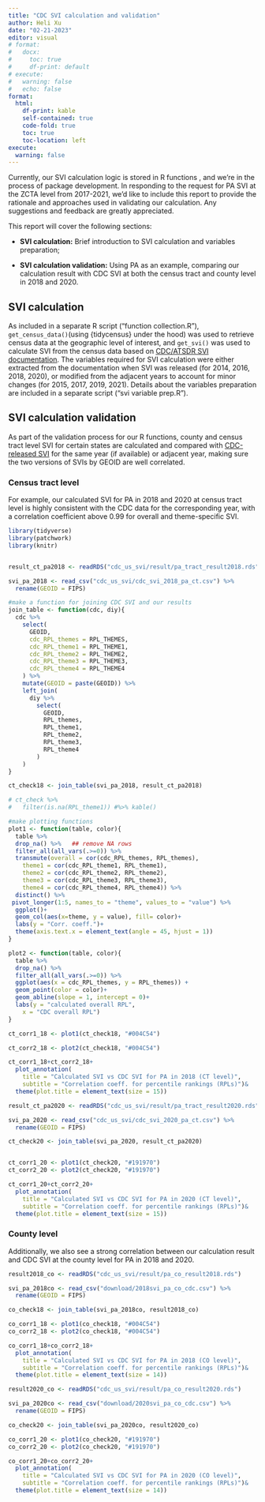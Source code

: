 ```yaml
---
title: "CDC SVI calculation and validation"
author: Heli Xu
date: "02-21-2023"
editor: visual
# format: 
#   docx:
#     toc: true
#     df-print: default
# execute: 
#   warning: false
#   echo: false
format:
  html:
    df-print: kable
    self-contained: true
    code-fold: true
    toc: true
    toc-location: left
execute:
  warning: false
---
```


Currently, our SVI calculation logic is stored in R functions , and we're in the process of package development. In responding to the request for PA SVI at the ZCTA level from 2017-2021, we'd like to include this report to provide the rationale and approaches used in validating our calculation. Any suggestions and feedback are greatly appreciated.

This report will cover the following sections:

-   **SVI calculation:** Brief introduction to SVI calculation and variables preparation;

-   **SVI calculation validation:** Using PA as an example, comparing our calculation result with CDC SVI at both the census tract and county level in 2018 and 2020.

## SVI calculation

As included in a separate R script ("function collection.R"), `get_census_data()`(using {tidycensus} under the hood) was used to retrieve census data at the geographic level of interest, and `get_svi()` was used to calculate SVI from the census data based on [CDC/ATSDR SVI documentation](https://www.atsdr.cdc.gov/placeandhealth/svi/data_documentation_download.html). The variables required for SVI calculation were either extracted from the documentation when SVI was released (for 2014, 2016, 2018, 2020), or modified from the adjacent years to account for minor changes (for 2015, 2017, 2019, 2021). Details about the variables preparation are included in a separate script ("svi variable prep.R").

## SVI calculation validation

As part of the validation process for our R functions, county and census tract level SVI for certain states are calculated and compared with [CDC-released SVI](https://www.atsdr.cdc.gov/placeandhealth/svi/data_documentation_download.html) for the same year (if available) or adjacent year, making sure the two versions of SVIs by GEOID are well correlated.

### Census tract level

For example, our calculated SVI for PA in 2018 and 2020 at census tract level is highly consistent with the CDC data for the corresponding year, with a correlation coefficient above 0.99 for overall and theme-specific SVI.

```r
library(tidyverse)
library(patchwork)
library(knitr)


result_ct_pa2018 <- readRDS("cdc_us_svi/result/pa_tract_result2018.rds")

svi_pa_2018 <- read_csv("cdc_us_svi/cdc_svi_2018_pa_ct.csv") %>% 
  rename(GEOID = FIPS)

#make a function for joining CDC SVI and our results
join_table <- function(cdc, diy){
  cdc %>% 
    select(
      GEOID,
      cdc_RPL_themes = RPL_THEMES,
      cdc_RPL_theme1 = RPL_THEME1,
      cdc_RPL_theme2 = RPL_THEME2,
      cdc_RPL_theme3 = RPL_THEME3,
      cdc_RPL_theme4 = RPL_THEME4
    ) %>%
    mutate(GEOID = paste(GEOID)) %>%
    left_join(
      diy %>%
        select(
          GEOID,
          RPL_themes,
          RPL_theme1,
          RPL_theme2,
          RPL_theme3,
          RPL_theme4
        )
    ) 
}

ct_check18 <- join_table(svi_pa_2018, result_ct_pa2018)

# ct_check %>% 
#   filter(is.na(RPL_theme1)) #%>% kable()

#make plotting functions
plot1 <- function(table, color){
  table %>% 
  drop_na() %>%   ## remove NA rows
  filter_all(all_vars(.>=0)) %>%
  transmute(overall = cor(cdc_RPL_themes, RPL_themes),
    theme1 = cor(cdc_RPL_theme1, RPL_theme1),
    theme2 = cor(cdc_RPL_theme2, RPL_theme2),
    theme3 = cor(cdc_RPL_theme3, RPL_theme3),
    theme4 = cor(cdc_RPL_theme4, RPL_theme4)) %>% 
  distinct() %>% 
 pivot_longer(1:5, names_to = "theme", values_to = "value") %>% 
  ggplot()+
  geom_col(aes(x=theme, y = value), fill= color)+
  labs(y = "Corr. coeff.")+
  theme(axis.text.x = element_text(angle = 45, hjust = 1))  
}

plot2 <- function(table, color){
  table %>% 
  drop_na() %>% 
  filter_all(all_vars(.>=0)) %>% 
  ggplot(aes(x = cdc_RPL_themes, y = RPL_themes)) +
  geom_point(color = color)+
  geom_abline(slope = 1, intercept = 0)+
  labs(y = "calculated overall RPL",
    x = "CDC overall RPL")
}

ct_corr1_18 <- plot1(ct_check18, "#004C54")

ct_corr2_18 <- plot2(ct_check18, "#004C54")

ct_corr1_18+ct_corr2_18+
  plot_annotation(
    title = "Calculated SVI vs CDC SVI for PA in 2018 (CT level)",
    subtitle = "Correlation coeff. for percentile rankings (RPLs)")&
  theme(plot.title = element_text(size = 15))
```

```r
result_ct_pa2020 <- readRDS("cdc_us_svi/result/pa_tract_result2020.rds")

svi_pa_2020 <- read_csv("cdc_us_svi/cdc_svi_2020_pa_ct.csv") %>% 
  rename(GEOID = FIPS)

ct_check20 <- join_table(svi_pa_2020, result_ct_pa2020)


ct_corr1_20 <- plot1(ct_check20, "#191970")
ct_corr2_20 <- plot2(ct_check20, "#191970")

ct_corr1_20+ct_corr2_20+
  plot_annotation(
    title = "Calculated SVI vs CDC SVI for PA in 2020 (CT level)",
    subtitle = "Correlation coeff. for percentile rankings (RPLs)")&
  theme(plot.title = element_text(size = 15))
```

### County level

Additionally, we also see a strong correlation between our calculation result and CDC SVI at the county level for PA in 2018 and 2020.

```r
result2018_co <- readRDS("cdc_us_svi/result/pa_co_result2018.rds")

svi_pa_2018co <- read_csv("download/2018svi_pa_co_cdc.csv") %>% 
  rename(GEOID = FIPS)

co_check18 <- join_table(svi_pa_2018co, result2018_co)

co_corr1_18 <- plot1(co_check18, "#004C54")
co_corr2_18 <- plot2(co_check18, "#004C54")

co_corr1_18+co_corr2_18+
  plot_annotation(
    title = "Calculated SVI vs CDC SVI for PA in 2018 (CO level)",
    subtitle = "Correlation coeff. for percentile rankings (RPLs)")&
  theme(plot.title = element_text(size = 14))
```

```r
result2020_co <- readRDS("cdc_us_svi/result/pa_co_result2020.rds")

svi_pa_2020co <- read_csv("download/2020svi_pa_co_cdc.csv") %>% 
  rename(GEOID = FIPS)

co_check20 <- join_table(svi_pa_2020co, result2020_co)

co_corr1_20 <- plot1(co_check20, "#191970")
co_corr2_20 <- plot2(co_check20, "#191970")

co_corr1_20+co_corr2_20+
  plot_annotation(
    title = "Calculated SVI vs CDC SVI for PA in 2020 (CO level)",
    subtitle = "Correlation coeff. for percentile rankings (RPLs)")&
  theme(plot.title = element_text(size = 14))
```
